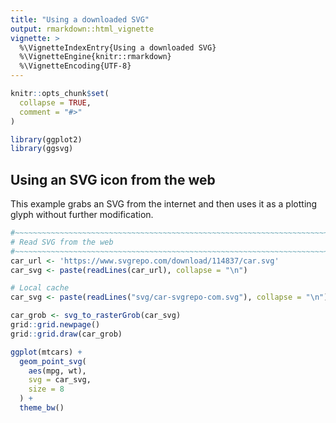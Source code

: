 ```yaml
---
title: "Using a downloaded SVG"
output: rmarkdown::html_vignette
vignette: >
  %\VignetteIndexEntry{Using a downloaded SVG}
  %\VignetteEngine{knitr::rmarkdown}
  %\VignetteEncoding{UTF-8}
---
```


```r
knitr::opts_chunk$set(
  collapse = TRUE,
  comment = "#>"
)
```

```r
library(ggplot2)
library(ggsvg)
```



## Using an SVG icon from the web


This example grabs an SVG from the internet and then uses it as a 
plotting glyph without further modification.


```r
#~~~~~~~~~~~~~~~~~~~~~~~~~~~~~~~~~~~~~~~~~~~~~~~~~~~~~~~~~~~~~~~~~~~~~~~~~~
# Read SVG from the web
#~~~~~~~~~~~~~~~~~~~~~~~~~~~~~~~~~~~~~~~~~~~~~~~~~~~~~~~~~~~~~~~~~~~~~~~~~~
car_url <- 'https://www.svgrepo.com/download/114837/car.svg'
car_svg <- paste(readLines(car_url), collapse = "\n")
```


```r
# Local cache
car_svg <- paste(readLines("svg/car-svgrepo-com.svg"), collapse = "\n")
```



```r
car_grob <- svg_to_rasterGrob(car_svg)
grid::grid.newpage()
grid::grid.draw(car_grob)
```


```r
ggplot(mtcars) + 
  geom_point_svg(
    aes(mpg, wt),
    svg = car_svg,
    size = 8
  ) + 
  theme_bw()
```
